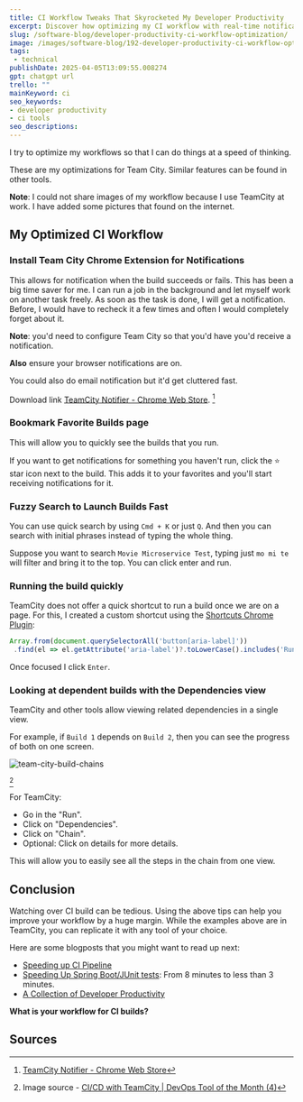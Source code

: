 ```yaml
---
title: CI Workflow Tweaks That Skyrocketed My Developer Productivity
excerpt: Discover how optimizing my CI workflow with real-time notifications and smart monitoring tools helped me boost productivity and stay in deep developer flow
slug: /software-blog/developer-productivity-ci-workflow-optimization/
image: /images/software-blog/192-developer-productivity-ci-workflow-optimization/developer-productivity-ci-workflow-optimization.png
tags:
 - technical
publishDate: 2025-04-05T13:09:55.008274
gpt: chatgpt url
trello: ""
mainKeyword: ci
seo_keywords:
- developer productivity
- ci tools
seo_descriptions: 
---
```


I try to optimize my workflows so that I can do things at a speed of thinking.

These are my optimizations for Team City. Similar features can be found in other tools.

**Note**: I could not share images of my workflow because I use TeamCity at work. I have added some pictures that found on the internet.

## My Optimized CI Workflow

### Install Team City Chrome Extension for Notifications

This allows for notification when the build succeeds or fails. This has been a big time saver for me. I can run a job in the background and let myself work on another task freely. As soon as the task is done, I will get a notification. Before, I would have to recheck it a few times and often I would completely forget about it.

**Note**: you'd need to configure Team City so that you'd have you'd receive a notification.

**Also** ensure your browser notifications are on.

You could also do email notification but it'd get cluttered fast.

Download link [TeamCity Notifier - Chrome Web Store](https://chromewebstore.google.com/detail/teamcity-notifier/miolcigeeebinhdbihpodaajenfoggjl?hl=en). [^2]

### Bookmark Favorite Builds page

This will allow you to quickly see the builds that you run.

If you want to get notifications for something you haven't run, click the ⭐ star icon next to the build. This adds it to your favorites and you'll start receiving notifications for it.

### Fuzzy Search to Launch Builds Fast

You can use quick search by using `Cmd + K` or just `Q`. And then you can search with initial phrases instead of typing the whole thing.

Suppose you want to search `Movie Microservice Test`, typing just `mo mi te` will filter and bring it to the top. You can click enter and run.

### Running the build quickly

TeamCity does not offer a quick shortcut to run a build once we are on a page. For this, I created a custom shortcut using the [Shortcuts Chrome Plugin](https://chromewebstore.google.com/detail/shortkeys-custom-keyboard/logpjaacgmcbpdkdchjiaagddngobkck?hl=en):

```javascript
Array.from(document.querySelectorAll('button[aria-label]'))
 .find(el => el.getAttribute('aria-label')?.toLowerCase().includes('Run'))?.focus();
```

Once focused I click `Enter`.

### Looking at dependent builds with the Dependencies view

TeamCity and other tools allow viewing related dependencies in a single view.

For example, if `Build 1` depends on `Build 2`, then you can see the progress of both on one screen.

![team-city-build-chains](/images/software-blog/192-developer-productivity-ci-workflow-optimization/team-city-build-chains.webp)

[^1]

For TeamCity:

- Go in the "Run".
- Click on "Dependencies".
- Click on "Chain".
- Optional: Click on details for more details.

This will allow you to easily see all the steps in the chain from one view.

## Conclusion

Watching over CI build can be tedious. Using the above tips can help you improve your workflow by a huge margin. While the examples above are in TeamCity, you can replicate it with any tool of your choice.

Here are some blogposts that you might want to read up next:

- [Speeding up CI Pipeline](/software-blog/speeding-up-pipelines)
- [Speeding Up Spring Boot/JUnit tests](/spring-boot-junit-faster): From 8 minutes to less than 3 minutes.
- [A Collection of Developer Productivity](/software-blog/dev_productivity/)

**What is your workflow for CI builds?**

## Sources

[^1]: Image source - [CI/CD with TeamCity | DevOps Tool of the Month (4)](https://dev.to/techworld_with_nana/ci-cd-with-teamcity-devops-tool-of-the-month-4-16pm)
[^2]: [TeamCity Notifier - Chrome Web Store](https://chromewebstore.google.com/detail/teamcity-notifier/miolcigeeebinhdbihpodaajenfoggjl?hl=en)
